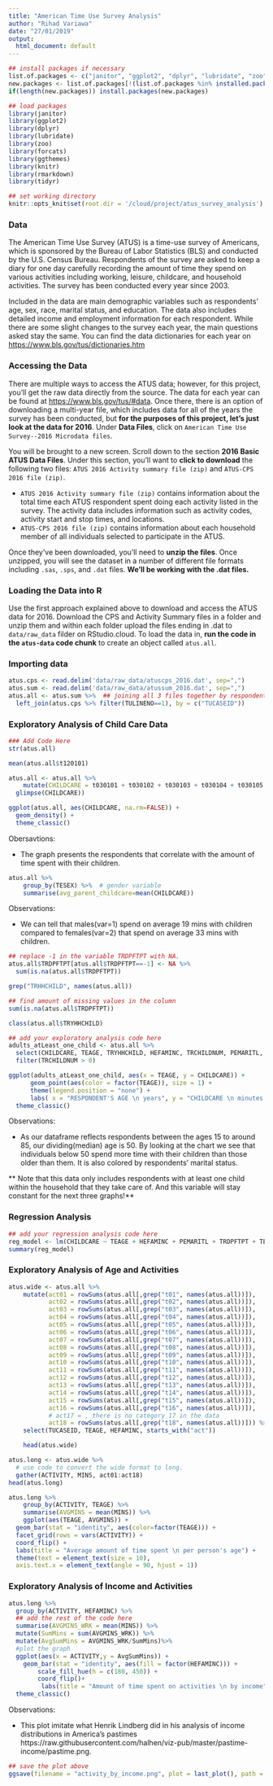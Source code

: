 ```yaml
---
title: "American Time Use Survey Analysis"
author: "Rihad Variawa"
date: "27/01/2019"
output:
  html_document: default
---
```


```r
## install packages if necessary
list.of.packages <- c("janitor", "ggplot2", "dplyr", "lubridate", "zoo", "forcats", "ggthemes", "knitr", "rmarkdown", "tidyr")
new.packages <- list.of.packages[!(list.of.packages %in% installed.packages()[,"Package"])]
if(length(new.packages)) install.packages(new.packages)

## load packages
library(janitor)
library(ggplot2)
library(dplyr)
library(lubridate)
library(zoo)
library(forcats)
library(ggthemes)
library(knitr)
library(rmarkdown)
library(tidyr)

## set working directory
knitr::opts_knit$set(root.dir = '/cloud/project/atus_survey_analysis')
```

### Data

The American Time Use Survey (ATUS) is a time-use survey of Americans, which is sponsored by the Bureau of Labor Statistics (BLS) and conducted by the U.S. Census Bureau. Respondents of the survey are asked to keep a diary for one day carefully recording the amount of time they spend on various activities including working, leisure, childcare, and household activities. The survey has been conducted every year since 2003.

Included in the data are main demographic variables such as respondents' age, sex, race, marital status, and education. The data also includes detailed income and employment information for each respondent. While there are some slight changes to the survey each year, the main questions asked stay the same. You can find the data dictionaries for each year on [https://www.bls.gov/tus/dictionaries.htm](https://www.bls.gov/tus/dictionaries.htm)

### Accessing the Data

There are multiple ways to access the ATUS data; however, for this project, you'll get the raw data directly from the source. The data for each year can be found at [https://www.bls.gov/tus/#data](https://www.bls.gov/tus/#data). Once there, there is an option of downloading a multi-year file, which includes data for all of the years the survey has been conducted, but **for the purposes of this project, let's just look at the data for 2016**. Under **Data Files**, click on `American Time Use Survey--2016 Microdata files`. 

You will be brought to a new screen. Scroll down to the section **2016 Basic ATUS Data Files**. Under this section, you'll want to **click to download** the following two files: `ATUS 2016 Activity summary file (zip)` and `ATUS-CPS 2016 file (zip)`. 

* `ATUS 2016 Activity summary file (zip)` contains information about the total time each ATUS respondent spent doing each activity listed in the survey. The activity data includes information such as activity codes, activity start and stop times, and locations.
* `ATUS-CPS 2016 file (zip)` contains information about each household member of all individuals selected to participate in the ATUS.

Once they've been downloaded, you'll need to **unzip the files**. Once unzipped, you will see the dataset in a number of different file formats including `.sas`, `.sps`, and `.dat` files. **We'll be working with the .dat files.**

### Loading the Data into R

Use the first approach explained above to download and access the ATUS data for 2016. Download the CPS and Activity Summary files in a folder and unzip them and within each folder upload the files ending in .dat to `data/raw_data` filder on RStudio.cloud. To load the data in, **run the code in the `atus-data` code chunk** to create an object called `atus.all`.

### Importing data

```r
atus.cps <- read.delim('data/raw_data/atuscps_2016.dat', sep=",")
atus.sum <- read.delim('data/raw_data/atussum_2016.dat', sep=",")
atus.all <- atus.sum %>%  ## joining all 3 files together by respondents' ID
  left_join(atus.cps %>% filter(TULINENO==1), by = c("TUCASEID"))
```

### Exploratory Analysis of Child Care Data

```r
### Add Code Here
str(atus.all)
```

```r
mean(atus.all$t120101)
```

```r
atus.all <- atus.all %>% 
    mutate(CHILDCARE = t030101 + t030102 + t030103 + t030104 + t030105 + t030106 + t030108 + t030109 + t030110 + t030111 + t030112 + t030199 %>%
  glimpse(CHILDCARE))
```

```r
ggplot(atus.all, aes(CHILDCARE, na.rm=FALSE)) +
  geom_density() +
  theme_classic()
```

Obersavtions:

* The graph presents the respondents that correlate with the amount of time spent with their children.

```r
atus.all %>% 
    group_by(TESEX) %>%  # gender variable
    summarise(avg_parent_childcare=mean(CHILDCARE))
```

Observations:

* We can tell that males(var=1) spend on average 19 mins with children compared to females(var=2) that spend on average 33 mins with children.

```r
## replace -1 in the variable TRDPFTPT with NA.
atus.all$TRDPFTPT[atus.all$TRDPFTPT==-1] <- NA %>%
  sum(is.na(atus.all$TRDPFTPT))

grep("TRHHCHILD", names(atus.all))
```

```r
## find amount of missing values in the column
sum(is.na(atus.all$TRDPFTPT))
```

```r
class(atus.all$TRYHHCHILD)
```

```r
## add your exploratory analysis code here
adults_atLeast_one_child <- atus.all %>%
  select(CHILDCARE, TEAGE, TRYHHCHILD, HEFAMINC, TRCHILDNUM, PEMARITL, TRDPFTPT, TESEX) %>%
  filter(TRCHILDNUM > 0)

ggplot(adults_atLeast_one_child, aes(x = TEAGE, y = CHILDCARE)) +
      geom_point(aes(color = factor(TEAGE)), size = 1) +
      theme(legend.position = "none") +
      labs( x = "RESPONDENT'S AGE \n years", y = "CHILDCARE \n minutes per week", title = "Do younger people spend more time with \n their children than older people?") +
  theme_classic()
```

Observations:

* As our dataframe reflects respondents between the ages 15 to around 85, our dividing(median) age is 50. By looking at the chart we see that individuals below 50 spend more time with their children than those older than them. It is also colored by respondents’ marital status.

** Note that this data only includes respondents with at least one child within the household that they take care of. And this variable will stay constant for the next three graphs!**

### Regression Analysis

```r
## add your regression analysis code here
reg_model <- lm(CHILDCARE ~ TEAGE + HEFAMINC + PEMARITL + TRDPFTPT + TESEX, data = adults_atLeast_one_child)
summary(reg_model)
```

### Exploratory Analysis of Age and Activities

```r
atus.wide <- atus.all %>%
    mutate(act01 = rowSums(atus.all[,grep("t01", names(atus.all))]),
           act02 = rowSums(atus.all[,grep("t02", names(atus.all))]),
           act03 = rowSums(atus.all[,grep("t03", names(atus.all))]),
           act04 = rowSums(atus.all[,grep("t04", names(atus.all))]),
           act05 = rowSums(atus.all[,grep("t05", names(atus.all))]),
           act06 = rowSums(atus.all[,grep("t06", names(atus.all))]),
           act07 = rowSums(atus.all[,grep("t07", names(atus.all))]),
           act08 = rowSums(atus.all[,grep("t08", names(atus.all))]),
           act09 = rowSums(atus.all[,grep("t09", names(atus.all))]),
           act10 = rowSums(atus.all[,grep("t10", names(atus.all))]),
           act11 = rowSums(atus.all[,grep("t11", names(atus.all))]),
           act12 = rowSums(atus.all[,grep("t12", names(atus.all))]),
           act13 = rowSums(atus.all[,grep("t13", names(atus.all))]),
           act14 = rowSums(atus.all[,grep("t14", names(atus.all))]),
           act15 = rowSums(atus.all[,grep("t15", names(atus.all))]),
           act16 = rowSums(atus.all[,grep("t16", names(atus.all))]),
           # act17 = , there is no category 17 in the data
           act18 = rowSums(atus.all[,grep("t18", names(atus.all))])) %>% 
    select(TUCASEID, TEAGE, HEFAMINC, starts_with("act"))

    head(atus.wide)
```

```r
atus.long <- atus.wide %>% 
  # use code to convert the wide format to long.
  gather(ACTIVITY, MINS, act01:act18)
head(atus.long)
```

```r
atus.long %>% 
    group_by(ACTIVITY, TEAGE) %>% 
    summarise(AVGMINS = mean(MINS)) %>% 
    ggplot(aes(TEAGE, AVGMINS)) +
  geom_bar(stat = "identity", aes(color=factor(TEAGE))) +
  facet_grid(rows = vars(ACTIVITY)) +
  coord_flip() +
  labs(title = "Average amount of time spent \n per person's age") +
  theme(text = element_text(size = 10),
  axis.text.x = element_text(angle = 90, hjust = 1))
```

### Exploratory Analysis of Income and Activities

```r
atus.long %>% 
  group_by(ACTIVITY, HEFAMINC) %>% 
  ## add the rest of the code here
  summarise(AVGMINS_WRK = mean(MINS)) %>%
  mutate(SumMins = sum(AVGMINS_WRK)) %>%
  mutate(AvgSumMins = AVGMINS_WRK/SumMins)%>%
  #plot the graph
  ggplot(aes(x = ACTIVITY,y = AvgSumMins)) +
    geom_bar(stat = "identity", aes(fill = factor(HEFAMINC))) +
        scale_fill_hue(h = c(180, 450)) +
        coord_flip()+
         labs(title = "Amount of time spent on activities \n by income") +
  theme_classic()
```

Observations:

* This plot imitate what Henrik Lindberg did in his analysis of income distributions in America’s pastimes https://raw.githubusercontent.com/halhen/viz-pub/master/pastime-income/pastime.png.

```r
## save the plot above
ggsave(filename = "activity_by_income.png", plot = last_plot(), path = "/cloud/project/atus_survey_analysis/figures/explanatory_figures" )
```